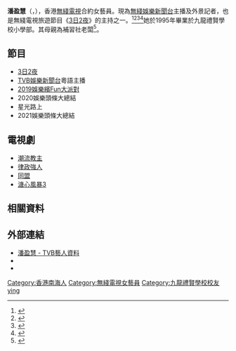 {{藝人
| 姓名     = 潘盈慧
| 類型     = 女藝人
| 圖片     = 
| 圖片尺寸 = 
| 圖片簡介 = 
| 本名     = 
| 羅馬拼音 = Poon Ying Wai
| 英文名   = Adwinner Poon
| 綽號     = 
| 國籍     = {{USA}}
| 民族     = 
| 籍貫     = [[廣東|廣東]][[南海區|南海]]
| 出生日期 = {{birth date and age|1983|8|31}}
| 出生地點 = {{HKG-1959}}
| 職業     = 
| 語言     = 粵語、英語、國語
| 教育程度 = 
| 母校     = 九龍禮賢學校（小學部）
| 配偶     = 
| 宗教信仰 =
| 出身地   = [[香港|香港]]
| 出道作   =   
| 出道日期 = 
| 代表作   = 
| 活躍年代 = 2015年至今
| 經紀公司 = [[無綫電視|無綫電視]]（2015年至今）
}}

'''潘盈慧'''（{{lang-en |Adwinner Poon Ying Wai}}，{{bd|1983年|8月31日}}），香港[[無綫電視|無綫電視]]合約女藝員。現為[[無綫娛樂新聞台|無綫娛樂新聞台]]主播及外景記者，也是無綫電視旅遊節目《[[3日2夜|3日2夜]]》的主持之一。<REF>
{{Cite web |url=http://hk.on.cc/hk/bkn/cnt/entertainment/20150126/bkn-20150126011024363-0126_00862_001.html |title=潘盈慧1,400呎村屋吹田園風 |access-date=2017-11-04 |archive-date=2017-11-07 |archive-url=https://web.archive.org/web/20171107021818/http://hk.on.cc/hk/bkn/cnt/entertainment/20150126/bkn-20150126011024363-0126_00862_001.html |dead-url=no }}
</REF><REF>
{{Cite web |url=http://the-sun.on.cc/cnt/entertainment/20141107/00470_044.html |title=潘盈慧陪Bosco歎靚湯 |access-date=2017-11-04 |archive-date=2017-07-24 |archive-url=https://web.archive.org/web/20170724015223/http://the-sun.on.cc/cnt/entertainment/20141107/00470_044.html |dead-url=no }}
</REF><REF>
{{Cite web |url=http://bka.mpweekly.com/focus/local/%E5%90%8D%E4%BA%BA%E5%B0%88%E7%B7%9A/home-sweet-home/20151106-6480?variant=zh-cn |title=存档副本 |access-date=2017-11-04 |archive-date=2017-11-15 |archive-url=https://web.archive.org/web/20171115225749/http://bka.mpweekly.com/focus/local/%e5%90%8d%e4%ba%ba%e5%b0%88%e7%b7%9a/home-sweet-home/20151106-6480?variant=zh-cn |dead-url=no }}
</REF><REF>
{{Cite web |url=http://202.125.90.9/hk/bkn/cnt/entertainment/20170704/bkn-20170704044501527-0704_00862_001.html |title=存档副本 |access-date=2017-11-04 |archive-date=2017-11-07 |archive-url=https://web.archive.org/web/20171107011248/http://202.125.90.9/hk/bkn/cnt/entertainment/20170704/bkn-20170704044501527-0704_00862_001.html |dead-url=no }}
</REF>她於1995年畢業於九龍禮賢學校小學部。其母親為補習社老闆<ref>{{cite news | title=潘盈慧補習姊妹花顯愛心 | url=https://hk.on.cc/hk/bkn/cnt/entertainment/20150528/bkn-20150528034230239-0528_00862_001.html | page= | publisher=東網 | date=2015-05-29| access-date=2020-10-23 |quote= }}</ref>。

==節目==
*[[3日2夜|3日2夜]]
*[[TVB娛樂新聞台|TVB娛樂新聞台]]粵語主播
*[[TVB娛樂新聞台#娛樂新聞回顧節目|2019娛樂繽Fun大派對]]
*2020娛樂頭條大總結
*星光路上
*2021娛樂頭條大總結

==電視劇==
*[[潮流教主|潮流教主]]
*[[律政強人|律政強人]]
*[[同盟|同盟]]
*[[溏心風暴3|溏心風暴3]]

==相關資料==
{{reflist}}

==外部連結==
*[http://artiste.tvb.com/main/artistedetail/poonyingwai   潘盈慧 - TVB藝人資料] {{Wayback|url=http://artiste.tvb.com/main/artistedetail/poonyingwai |date=20210208050400 }}
*{{新浪微博|1714850991}}
*{{instagram|adwinner_ying}}
{{DEFAULTSORT:POON}}

[[Category:香港南海人|Category:香港南海人]]
[[Category:無綫電視女藝員|Category:無綫電視女藝員]]
[[Category:九龍禮賢學校校友|Category:九龍禮賢學校校友]]
[[Category:潘姓|ying]]